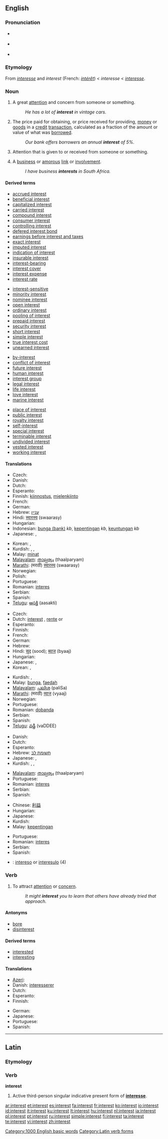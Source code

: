 {{wikipedia|dab=Interest (disambiguation)|Interest}}
==English==

{{rank|story|deep|meet|472|interest|brother|I've|longer}}

===Pronunciation===
* {{a|RP}} {{IPA|/ˈɪntɹɛst/}}
* {{a|US}} {{IPA|/ˈɪntɹəst/|/ˈɪntəɹəst/}}
* {{audio|en-us-interest.ogg|Audio (US)}}

===Etymology===
From {{etyl|fro}} ''[[interesse]]'' and ''interest'' (French: ''[[intérêt]]'') < {{ML.}} ''interesse'' < {{etyl|la}} ''[[interesse]]''.

===Noun===
{{en-noun}}

# {{uncountable}} A great [[attention]] and concern from someone or something.
#:''He has a lot of '''interest''' in vintage cars.''
# {{finance}} The price paid for obtaining, or price received for providing, [[money]] or [[goods]] in a [[credit]] [[transaction]], calculated as a fraction of the amount or value of what was [[borrow]]ed.
#:''Our bank offers borrowers an annual '''interest''' of 5%.''
# {{uncountable}} Attention that is given to or received from someone or something.
# {{countable}} A [[business]] or [[amorous]] [[link]] or [[involvement]].
#: ''I have business '''interests''' in South Africa.''

====Derived terms====
{{rel-top|Financial terms}}
*[[accrued interest]]
*[[beneficial interest]]
*[[capitalized interest]]
*[[carried interest]]
*[[compound interest]]
*[[consumer interest]]
*[[controlling interest]]
*[[defered interest bond]]
*[[earnings before interest and taxes]]
*[[exact interest]]
*[[imputed interest]]
*[[indication of interest]]
*[[insurable interest]]
*[[interest-bearing]]
*[[interest cover]]
*[[interest expense]]
*[[interest rate]]
{{rel-mid}}
*[[interest-sensitive]]
*[[minority interest]]
*[[nominee interest]]
*[[open interest]]
*[[ordinary interest]]
*[[pooling of interest]]
*[[prepaid interest]]
*[[security interest]]
*[[short interest]]
*[[simple interest]]
*[[true interest cost]]
*[[unearned interest]]
{{rel-bottom}}

{{rel-top|Non-financial terms}}
*[[by-interest]]
*[[conflict of interest]]
*[[future interest]]
*[[human interest]]
*[[interest group]]
*[[legal interest]]
*[[life interest]]
*[[love interest]]
*[[marine interest]]
{{rel-mid}}
*[[place of interest]]
*[[public interest]]
*[[royalty interest]]
*[[self-interest]]
*[[special interest]]
*[[terminable interest]]
*[[undivided interest]]
*[[vested interest]]
*[[working interest]]
{{rel-bottom}}

====Translations====
{{trans-top|great attention and concern from someone}}
* Czech: {{t+|cs|zájem|m}}
* Danish: {{t-|da|interesse}}
* Dutch: {{t+|nl|interesse|f}}
* Esperanto: {{t-|eo|intereso|xs=Esperanto}}
* Finnish: [[kiinnostus]], [[mielenkiinto]]
* French: {{t+|fr|intérêt|m}}
* German: {{t+|de|Interesse|n}}
* Hebrew: [[עניין]] {{m}}
* Hindi: [[स्वारस्य]] (swaarasy)
* Hungarian: {{t+|hu|érdeklődés}}
* Indonesian: [[bunga (bank)]] ''kb'', [[penting|kepentingan]] ''kb'', [[keuntungan]] ''kb''
* Japanese: {{t+|ja|興味|[[きょうみ]]|tr={{Jpan|sc=Jpan}}, kyōmi}}, {{t+|ja|関心|[[かんしん]]|tr={{Jpan|sc=Jpan}}, kanshin}}
{{trans-mid}}
* Korean: {{ko-inline|흥미|heungmi}}, {{ko-inline|관심|gwansim}}
* Kurdish: {{t+|ku|mereq|f}}, {{t+|ku|balkêşî|f}}, {{t-|ku|entres|f}}
* Malay: [[minat]]
* [[Malayalam]]: [[താല്പര്യം]] (thaalparyam)
* [[Marathi]]: (मराठी) [[स्वारस्य]] (swaarasy)
* Norwegian: {{t+|no|interesse|m}}
* Polish: {{t+|pl|zainteresowanie|n}}
* Portuguese: {{t+|pt|interesse|m}}
* Romanian: [[interes]] {{n}}
* Serbian: {{t+|sr|interes|m}}
* Spanish: {{t-|es|interés|m}}
* [[Telugu]]: [[ఆసక్తి]] (aasakti)
{{trans-bottom}}

{{trans-top|the price of credit}}
* Czech: {{t-|cs|úrok|m}}
* Dutch: [[interest]] {{m}}, [[rente]] {{f}} or {{m}}
* Esperanto: {{t-|eo|interezo|xs=Esperanto}}
* Finnish: {{t+|fi|korko}}
* French: {{t+|fr|intérêt|m}}
* German: {{t+|de|Zins|m}}
* Hebrew: {{t+|he|ריבית|f|sc=Hebr}}
* Hindi: [[सूद]] (sood); [[ब्याज]] (byaaj)
* Hungarian: {{t+|hu|kamat}}
* Japanese: {{t|ja|利子|[[りし]]|tr={{Jpan|sc=Jpan}}, rishi}}, {{t|ja|利息|[[りそく]]|tr={{Jpan|sc=Jpan}}, risoku}}
* Korean: {{ko-inline|이자|ija}}, {{ko-inline|이익|i-ik}}
{{trans-mid}}
* Kurdish: {{t+|ku|faîz|f}}, {{t+|ku|riba|f}}
* Malay: [[bunga]], [[faedah]]
* [[Malayalam]]: [[പലിശ]] (paliSa)
* [[Marathi]]: (मराठी) [[व्याज]] (vyaaj)
* Norwegian: {{t-|no|rente|f}}
* Portuguese: {{t+|pt|juros|m}}
* Romanian: [[dobanda]]
* Serbian: {{t+|sr|interes|m}}
* Spanish: {{t-|es|interés|m}}
* [[Telugu]]: [[వడ్డీ]] (vaDDEE)
{{trans-bottom}}
{{trans-top|attention that is given to or received from someone or something}}
* Danish: {{t+|da|interessant}}
* Dutch: {{t+|nl|belangstelling|f}}
* Esperanto: {{t-|eo|intereso|xs=Esperanto}}
* Hebrew: [[תשומת לב]] {{f}}
* Japanese: {{t+|ja|興味|[[きょうみ]]|tr={{Jpan|sc=Jpan}}, kyōmi}}, {{t+|ja|関心|[[かんしん]]|tr={{Jpan|sc=Jpan}}, kanshin}}
* Kurdish: {{t+|ku|mereq|f}}, {{t+|ku|balkêşî|f}}, {{t-|ku|entres|f}}
{{trans-mid}}
* [[Malayalam]]: [[താല്പര്യം]] (thaalparyam)
* Portuguese: {{t+|pt|interesse|m}}
* Romanian: [[interes]] {{n}}
* Serbian: {{t+|sr|interes|m}}
* Spanish: {{t-|es|interés|m}}
{{trans-bottom}}

{{trans-top|business or amorous link or involvement}}
* Chinese: [[利益]]
* Hungarian: {{t+|hu|érdek}}
* Japanese: {{t+|ja|利益|tr=[[りえき]], rieki|sc=Jpan}}
* Kurdish: {{t-|ku|entres|f}}
* Malay: [[kepentingan]]
{{trans-mid}}
* Portuguese: {{t+|pt|interesse|m}}
* Romanian: [[interes]] {{n}}
* Serbian: {{t+|sr|interes|m}}
* Spanish: {{t-|es|interés|m}}
{{trans-bottom}}
{{checktrans-top}}
* {{ttbc|Esperanto}}: [[intereso]] or [[interesulo]] (4)
{{checktrans-mid}}
{{checktrans-bottom}}

===Verb===
{{en-verb}}

# To attract [[attention]] or [[concern]].
#: ''It might '''interest''' you to learn that others have already tried that approach.''

====Antonyms====
* [[bore]]
* [[disinterest]]

====Derived terms====
*[[interested]]
*[[interesting]]

====Translations====
{{trans-top|to attract attention or concern}}
* [[Azeri]]: {{t|az|maraq|xs=Azeri}}
* Danish: [[interesserer]]
* Dutch: {{t+|nl|interesseren}}
* Esperanto: {{t-|eo|interesi|xs=Esperanto}}
* Finnish: {{t+|fi|kiinnostaa}}
{{trans-mid}}
* German: {{t+|de|interessieren}}
* Japanese: {{qualifier|phrase}} {{t|ja|興味を引く|tr=kyōmi wo hiku|sc=Jpan}}
* Portuguese: {{t+|pt|interessar}}
* Spanish: {{t-|es|interesar}}
{{trans-bottom}}

[[Category:1000 English basic words]]

----

==Latin==

===Etymology===
{{inflected form of|interesse}}

===Verb===
'''interest'''

# Active third-person singular indicative present form of '''[[interesse]]'''.

[[Category:Latin verb forms]]

[[ar:interest]]
[[et:interest]]
[[es:interest]]
[[fa:interest]]
[[fr:interest]]
[[ko:interest]]
[[io:interest]]
[[id:interest]]
[[it:interest]]
[[ku:interest]]
[[lt:interest]]
[[hu:interest]]
[[nl:interest]]
[[ja:interest]]
[[pl:interest]]
[[pt:interest]]
[[ru:interest]]
[[simple:interest]]
[[fi:interest]]
[[ta:interest]]
[[te:interest]]
[[vi:interest]]
[[zh:interest]]